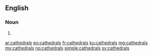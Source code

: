 ==English==

===Noun===
{{head|en}}

# {{plural of|cathedral}}

[[ar:cathedrals]]
[[eo:cathedrals]]
[[fr:cathedrals]]
[[ku:cathedrals]]
[[mg:cathedrals]]
[[my:cathedrals]]
[[no:cathedrals]]
[[simple:cathedrals]]
[[sv:cathedrals]]